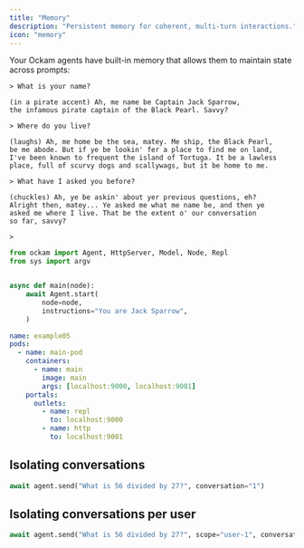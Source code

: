 ```yaml
---
title: "Memory"
description: "Persistent memory for coherent, multi-turn interactions."
icon: "memory"
---
```


Your Ockam agents have built-in memory that allows them to maintain state across prompts:

```
> What is your name?

(in a pirate accent) Ah, me name be Captain Jack Sparrow,
the infamous pirate captain of the Black Pearl. Savvy?

> Where do you live?

(laughs) Ah, me home be the sea, matey. Me ship, the Black Pearl,
be me abode. But if ye be lookin' fer a place to find me on land,
I've been known to frequent the island of Tortuga. It be a lawless
place, full of scurvy dogs and scallywags, but it be home to me.

> What have I asked you before?

(chuckles) Ah, ye be askin' about yer previous questions, eh?
Alright then, matey... Ye asked me what me name be, and then ye
asked me where I live. That be the extent o' our conversation
so far, savvy?

>
```


```python
from ockam import Agent, HttpServer, Model, Node, Repl
from sys import argv


async def main(node):
    await Agent.start(
        node=node,
        instructions="You are Jack Sparrow",
    )
```

```yaml
name: example05
pods:
  - name: main-pod
    containers:
      - name: main
        image: main
        args: [localhost:9000, localhost:9001]
    portals:
      outlets:
        - name: repl
          to: localhost:9000
        - name: http
          to: localhost:9001
```

## Isolating conversations

```python
await agent.send("What is 56 divided by 27?", conversation="1")
```

## Isolating conversations per user

```python
await agent.send("What is 56 divided by 27?", scope="user-1", conversation="1")
```
